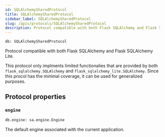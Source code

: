 ```yaml
---
id: SQLAlchemySharedProtocol
title: SQLAlchemySharedProtocol
sidebar_label: SQLAlchemySharedProtocol
slug: /apis/protocols/SQLAlchemySharedProtocol
description: Protocol compatible with both Flask SQLAlchemy and Flask SQLAlchemy Lite.
---
```



<APITopBar
  type="type"
  isPrivate={true}
  source="protocols.SQLAlchemySharedProtocol"
/>

```python
db: SQLAlchemySharedProtocol
```

Protocol compatible with both Flask SQLAlchemy and Flask SQLAlchemy Lite.

This protocol only implments limited functionalies that are provided by both
`flask_sqlalchemy.SQLAlchemy` and `flask_sqlalchemy_lite.SQLAlchemy`.
Since this procol has the minimal coverage, it can be used for generalized
purposes.

## Protocol properties

### <IconObjType type="param"/> `engine`

```python
db.engine: sa.engine.Engine
```

The default engine associated with the current application.
